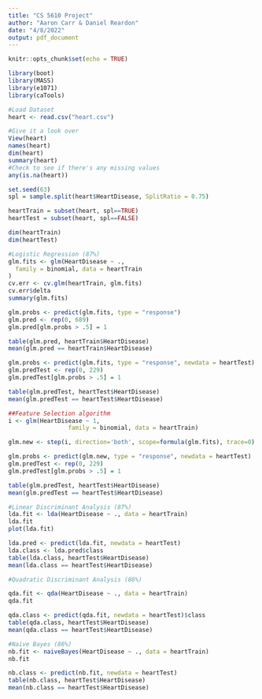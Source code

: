 ```yaml
---
title: "CS 5610 Project"
author: "Aaron Carr & Daniel Reardon"
date: "4/8/2022"
output: pdf_document
---
```


```r
knitr::opts_chunk$set(echo = TRUE)
```



```r
library(boot)
library(MASS)
library(e1071)
library(caTools)
```



```r
#Load Dataset
heart <- read.csv("heart.csv")

#Give it a look over
View(heart)
names(heart)
dim(heart)
summary(heart)
#Check to see if there's any missing values
any(is.na(heart))

set.seed(63)
spl = sample.split(heart$HeartDisease, SplitRatio = 0.75)

heartTrain = subset(heart, spl==TRUE)
heartTest = subset(heart, spl==FALSE)

dim(heartTrain)
dim(heartTest)
```



```r
#Logistic Regression (87%)
glm.fits <- glm(HeartDisease ~ .,
  family = binomial, data = heartTrain
)
cv.err <- cv.glm(heartTrain, glm.fits)
cv.err$delta
summary(glm.fits)

glm.probs <- predict(glm.fits, type = "response")
glm.pred <- rep(0, 689)
glm.pred[glm.probs > .5] = 1

table(glm.pred, heartTrain$HeartDisease)
mean(glm.pred == heartTrain$HeartDisease)

glm.probs <- predict(glm.fits, type = "response", newdata = heartTest)
glm.predTest <- rep(0, 229)
glm.predTest[glm.probs > .5] = 1

table(glm.predTest, heartTest$HeartDisease)
mean(glm.predTest == heartTest$HeartDisease)

##Feature Selection algorithm
i <- glm(HeartDisease ~ 1,
                 family = binomial, data = heartTrain)

glm.new <- step(i, direction='both', scope=formula(glm.fits), trace=0)

glm.probs <- predict(glm.new, type = "response", newdata = heartTest)
glm.predTest <- rep(0, 229)
glm.predTest[glm.probs > .5] = 1

table(glm.predTest, heartTest$HeartDisease)
mean(glm.predTest == heartTest$HeartDisease)

```



```r
#Linear Discriminant Analysis (87%)
lda.fit <- lda(HeartDisease ~ ., data = heartTrain)
lda.fit
plot(lda.fit)

lda.pred <- predict(lda.fit, newdata = heartTest)
lda.class <- lda.pred$class
table(lda.class, heartTest$HeartDisease)
mean(lda.class == heartTest$HeartDisease)
```



```r
#Quadratic Discriminant Analysis (86%)

qda.fit <- qda(HeartDisease ~ ., data = heartTrain)
qda.fit

qda.class <- predict(qda.fit, newdata = heartTest)$class
table(qda.class, heartTest$HeartDisease)
mean(qda.class == heartTest$HeartDisease)
```



```r
#Naive Bayes (86%)
nb.fit <- naiveBayes(HeartDisease ~ ., data = heartTrain)
nb.fit

nb.class <- predict(nb.fit, newdata = heartTest)
table(nb.class, heartTest$HeartDisease)
mean(nb.class == heartTest$HeartDisease)

```

